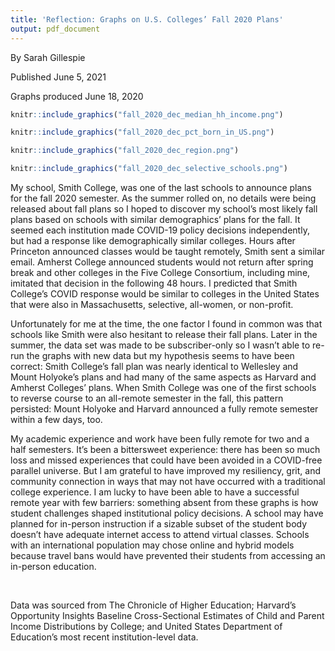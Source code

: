 ```yaml
---
title: 'Reflection: Graphs on U.S. Colleges’ Fall 2020 Plans'
output: pdf_document
---
```

 By Sarah Gillespie
 
 Published June 5, 2021

Graphs produced June 18, 2020

```r
knitr::include_graphics("fall_2020_dec_median_hh_income.png")
```

```r
knitr::include_graphics("fall_2020_dec_pct_born_in_US.png")
```

```r
knitr::include_graphics("fall_2020_dec_region.png")
```

```r
knitr::include_graphics("fall_2020_dec_selective_schools.png")
```

My school, Smith College, was one of the last schools to announce plans for the fall 2020 semester. As the summer rolled on, no details were being released about fall plans so I hoped to discover my school’s most likely fall plans based on schools with similar demographics’ plans for the fall. It seemed each institution made COVID-19 policy decisions independently, but had a response like demographically similar colleges. Hours after Princeton announced classes would be taught remotely, Smith sent a similar email. Amherst College announced students would not return after spring break and other colleges in the Five College Consortium, including mine, imitated that decision in the following 48 hours. I predicted that Smith College’s COVID response would be similar to colleges in the United States that were also in Massachusetts, selective, all-women, or non-profit.

Unfortunately for me at the time, the one factor I found in common was that schools like Smith were also hesitant to release their fall plans. Later in the summer, the data set was made to be subscriber-only so I wasn’t able to re-run the graphs with new data but my hypothesis seems to have been correct: Smith College’s fall plan was nearly identical to Wellesley and Mount Holyoke’s plans and had many of the same aspects as Harvard and Amherst Colleges’ plans. When Smith College was one of the first schools to reverse course to an all-remote semester in the fall, this pattern persisted: Mount Holyoke and Harvard announced a fully remote semester within a few days, too.

My academic experience and work have been fully remote for two and a half semesters. It’s been a bittersweet experience: there has been so much loss and missed experiences that could have been avoided in a COVID-free parallel universe. But I am grateful to have improved my resiliency, grit, and community connection in ways that may not have occurred with a traditional college experience. I am lucky to have been able to have a successful remote year with few barriers: something absent from these graphs is how student challenges shaped institutional policy decisions. A school may have planned for in-person instruction if a sizable subset of the student body doesn’t have adequate internet access to attend virtual classes. Schools with an international population may chose online and hybrid models because travel bans would have prevented their students from accessing an in-person education.

<br>

Data was sourced from The Chronicle of Higher Education; Harvard’s Opportunity Insights Baseline Cross-Sectional Estimates of Child and Parent Income Distributions by College; and United States Department of Education’s most recent institution-level data.
